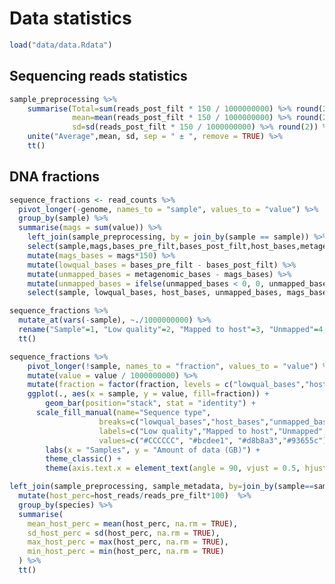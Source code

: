# Data statistics

```r
load("data/data.Rdata")
```

## Sequencing reads statistics

```r
sample_preprocessing %>% 
    summarise(Total=sum(reads_post_filt * 150 / 1000000000) %>% round(2), 
              mean=mean(reads_post_filt * 150 / 1000000000) %>% round(2),
              sd=sd(reads_post_filt * 150 / 1000000000) %>% round(2)) %>%
    unite("Average",mean, sd, sep = " ± ", remove = TRUE) %>%
    tt()
```

## DNA fractions
```r
sequence_fractions <- read_counts %>%
  pivot_longer(-genome, names_to = "sample", values_to = "value") %>%
  group_by(sample) %>%
  summarise(mags = sum(value)) %>%
	left_join(sample_preprocessing, by = join_by(sample == sample)) %>%
	select(sample,mags,bases_pre_filt,bases_post_filt,host_bases,metagenomic_bases) %>%
	mutate(mags_bases = mags*150) %>%
	mutate(lowqual_bases = bases_pre_filt - bases_post_filt) %>%
	mutate(unmapped_bases = metagenomic_bases - mags_bases) %>%
	mutate(unmapped_bases = ifelse(unmapped_bases < 0, 0, unmapped_bases)) %>%
	select(sample, lowqual_bases, host_bases, unmapped_bases, mags_bases)

sequence_fractions %>%
  mutate_at(vars(-sample), ~./1000000000) %>%
  rename("Sample"=1, "Low quality"=2, "Mapped to host"=3, "Unmapped"=4, "Mapped to MAGs"=5) %>%
  tt()
```


```r
sequence_fractions %>%
	pivot_longer(!sample, names_to = "fraction", values_to = "value") %>%
	mutate(value = value / 1000000000) %>%
	mutate(fraction = factor(fraction, levels = c("lowqual_bases","host_bases","unmapped_bases","mags_bases"))) %>%
	ggplot(., aes(x = sample, y = value, fill=fraction)) +
	    geom_bar(position="stack", stat = "identity") +
      scale_fill_manual(name="Sequence type",
                    breaks=c("lowqual_bases","host_bases","unmapped_bases","mags_bases"),
                    labels=c("Low quality","Mapped to host","Unmapped","Mapped to MAGs"),
                    values=c("#CCCCCC", "#bcdee1", "#d8b8a3","#93655c"))+
	    labs(x = "Samples", y = "Amount of data (GB)") +
	    theme_classic() +
	    theme(axis.text.x = element_text(angle = 90, vjust = 0.5, hjust = 1, size=6),legend.position = "bottom")
```
```r
left_join(sample_preprocessing, sample_metadata, by=join_by(sample==sample)) %>%
  mutate(host_perc=host_reads/reads_pre_filt*100)  %>% 
  group_by(species) %>% 
  summarise(
    mean_host_perc = mean(host_perc, na.rm = TRUE),
    sd_host_perc = sd(host_perc, na.rm = TRUE),
    max_host_perc = max(host_perc, na.rm = TRUE),
    min_host_perc = min(host_perc, na.rm = TRUE)
  ) %>%
  tt()
```

